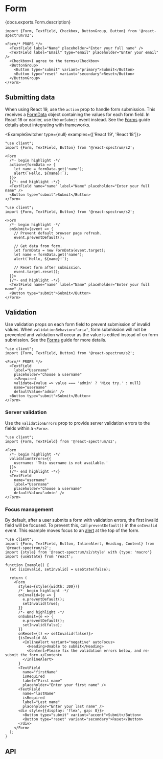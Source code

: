 

# Form

<PageDescription>{docs.exports.Form.description}</PageDescription>


```tsx render docs={docs.exports.Form} links={docs.links} props={['size', 'labelPosition', 'labelAlign', 'necessityIndicator', 'isRequired', 'isDisabled', 'isEmphasized']} type="s2"
import {Form, TextField, Checkbox, ButtonGroup, Button} from '@react-spectrum/s2';

<Form/* PROPS */>
  <TextField label="Name" placeholder="Enter your full name" />
  <TextField label="Email" type="email" placeholder="Enter your email" />
  <Checkbox>I agree to the terms</Checkbox>
  <ButtonGroup>
    <Button type="submit" variant="primary">Submit</Button>
    <Button type="reset" variant="secondary">Reset</Button>
  </ButtonGroup>
</Form>
```

## Submitting data

When using React 19, use the `action` prop to handle form submission. This receives a [FormData](https://developer.mozilla.org/en-US/docs/Web/API/FormData) object containing the values for each form field. In React 18 or earlier, use the `onSubmit` event instead. See the [Forms](forms.html) guide details about integrating with frameworks.

<ExampleSwitcher type={null} examples={['React 19', 'React 18']}>

```tsx render
"use client";
import {Form, TextField, Button} from '@react-spectrum/s2';

<Form
  /*- begin highlight -*/
  action={formData => {
    let name = formData.get('name');
    alert(`Hello, ${name}!`);
  }}>
  {/*- end highlight -*/}
  <TextField name="name" label="Name" placeholder="Enter your full name" />
  <Button type="submit">Submit</Button>
</Form>
```

```tsx render
"use client";
import {Form, TextField, Button} from '@react-spectrum/s2';

<Form
  /*- begin highlight -*/
  onSubmit={event => {
    // Prevent default browser page refresh.
    event.preventDefault();

    // Get data from form.
    let formData = new FormData(event.target);
    let name = formData.get('name');
    alert(`Hello, ${name}!`);

    // Reset form after submission.
    event.target.reset();
  }}>
  {/*- end highlight -*/}
  <TextField name="name" label="Name" placeholder="Enter your full name" />
  <Button type="submit">Submit</Button>
</Form>
```

</ExampleSwitcher>

## Validation

Use validation props on each form field to prevent submission of invalid values. When `validationBehavior="aria"`, form submission will not be prevented and validation will occur as the value is edited instead of on form submission. See the [Forms](forms.html) guide for more details.

```tsx render docs={docs.exports.Form} links={docs.links} props={['validationBehavior']} type="s2"
"use client";
import {Form, TextField, Button} from '@react-spectrum/s2';

<Form/* PROPS */>
  <TextField
    label="Username"
    placeholder="Choose a username"
    isRequired
    validate={value => value === 'admin' ? 'Nice try.' : null}
    name="username"
    defaultValue="admin" />
  <Button type="submit">Submit</Button>
</Form>
```

### Server validation

Use the `validationErrors` prop to provide server validation errors to the fields within a `<Form>`.

```tsx render
"use client";
import {Form, TextField} from '@react-spectrum/s2';

<Form
  /*- begin highlight -*/
  validationErrors={{
    username: 'This username is not available.'
  }}>
  {/*- end highlight -*/}
  <TextField
    name="username"
    label="Username"
    placeholder="Choose a username"
    defaultValue="admin" />
</Form>
```

### Focus management

By default, after a user submits a form with validation errors, the first invalid field will be focused. To prevent this, call `preventDefault()` in the `onInvalid` event. This example moves focus to an [alert](https://developer.mozilla.org/en-US/docs/Web/Accessibility/ARIA/Roles/alert_role) at the top of the form.

```tsx render
"use client";
import {Form, TextField, Button, InlineAlert, Heading, Content} from '@react-spectrum/s2';
import {style} from '@react-spectrum/s2/style' with {type: 'macro'}
import {useState} from 'react';

function Example() {
  let [isInvalid, setInvalid] = useState(false);

  return (
    <Form
      styles={style({width: 300})}
      /*- begin highlight -*/
      onInvalid={e => {
        e.preventDefault();
        setInvalid(true);
      }}
      /*- end highlight -*/
      onSubmit={e => {
        e.preventDefault();
        setInvalid(false);
      }}
      onReset={() => setInvalid(false)}>
      {isInvalid &&
        <InlineAlert variant="negative" autoFocus>
          <Heading>Unable to submit</Heading>
          <Content>Please fix the validation errors below, and re-submit the form.</Content>
        </InlineAlert>
      }
      <TextField
        name="firstName"
        isRequired
        label="First name"
        placeholder="Enter your first name" />
      <TextField
        name="lastName"
        isRequired
        label="Last name"
        placeholder="Enter your last name" />
      <div style={{display: 'flex', gap: 8}}>
        <Button type="submit" variant="accent">Submit</Button>
        <Button type="reset" variant="secondary">Reset</Button>
      </div>
    </Form>
  );
}
```

## API

<PropTable component={docs.exports.Form} links={docs.links} />

